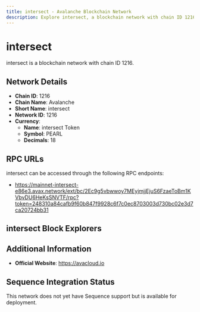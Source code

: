 ```yaml
--- 
title: intersect - Avalanche Blockchain Network
description: Explore intersect, a blockchain network with chain ID 1216. Learn about its native currency, intersect Token, and how to interact with the network.
---
```


# intersect

intersect is a blockchain network with chain ID 1216.

## Network Details

- **Chain ID**: 1216
- **Chain Name**: Avalanche
- **Short Name**: intersect
- **Network ID**: 1216
- **Currency**: 
  - **Name**: intersect Token
  - **Symbol**: PEARL
  - **Decimals**: 18

## RPC URLs

intersect can be accessed through the following RPC endpoints:

- https://mainnet-intersect-e86e3.avax.network/ext/bc/2Ec9g5vbwwoy7MEyjmjjEjuS6FzaeToBm1KVbvDU6HeKsSNVTF/rpc?token=248310a84cafb9f60b847f9928c6f7c0ec8703003d730bc02e3d7ca20724bb31

## intersect Block Explorers



## Additional Information

- **Official Website**: https://avacloud.io

## Sequence Integration Status

This network does not yet have Sequence support but is available for deployment.
